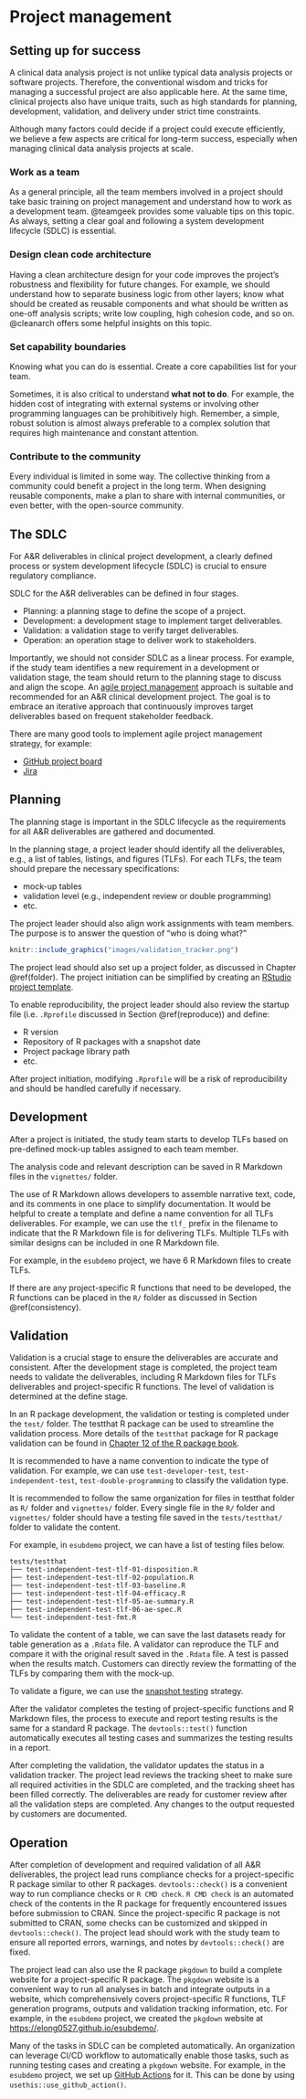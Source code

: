 # Project management {#manage}

## Setting up for success

A clinical data analysis project is not unlike typical data analysis projects or software projects.
Therefore, the conventional wisdom and tricks for managing a successful project are also applicable here.
At the same time, clinical projects also have unique traits,
such as high standards for planning, development, validation, and delivery
under strict time constraints.

Although many factors could decide if a project could execute efficiently,
we believe a few aspects are critical for long-term success,
especially when managing clinical data analysis projects at scale.

### Work as a team

As a general principle, all the team members involved in a project
should take basic training on project management and understand how to work as
a development team.
@teamgeek provides some valuable tips on this topic.
As always, setting a clear goal and following a system development lifecycle
(SDLC) is essential.

### Design clean code architecture

Having a clean architecture design for your code improves the project's
robustness and flexibility for future changes.
For example, we should understand how to separate business logic from other layers;
know what should be created as reusable components and what should be
written as one-off analysis scripts; write low coupling, high cohesion code,
and so on.
@cleanarch offers some helpful insights on this topic.

### Set capability boundaries

Knowing what you can do is essential.
Create a core capabilities list for your team.

Sometimes, it is also critical to understand **what not to do**.
For example, the hidden cost of integrating with external systems
or involving other programming languages can be prohibitively high.
Remember, a simple, robust solution is almost always preferable to
a complex solution that requires high maintenance and constant attention.

### Contribute to the community

Every individual is limited in some way.
The collective thinking from a community could benefit a project in the long term.
When designing reusable components, make a plan to share with
internal communities, or even better, with the open-source community.

## The SDLC

For A&R deliverables in clinical project development,
a clearly defined process or system development lifecycle (SDLC)
is crucial to ensure regulatory compliance.

SDLC for the A&R deliverables can be defined in four stages.

- Planning: a planning stage to define the scope of a project.
- Development: a development stage to implement target deliverables.
- Validation: a validation stage to verify target deliverables.
- Operation: an operation stage to deliver work to stakeholders.

Importantly, we should not consider SDLC as a linear process.
For example, if the study team identifies a new requirement in a development or validation stage,
the team should return to the planning stage to discuss and align the scope.
An [agile project management](https://www.atlassian.com/agile/project-management) approach is suitable
and recommended for an A&R clinical development project.
The goal is to embrace an iterative approach that continuously improves target deliverables based on
frequent stakeholder feedback.

There are many good tools to implement agile project management strategy, for example:

- [GitHub project board](https://docs.github.com/en/issues/organizing-your-work-with-project-boards/managing-project-boards/about-project-boards)
- [Jira](https://www.atlassian.com/software/jira)

## Planning

The planning stage is important in the SDLC lifecycle
as the requirements for all A&R deliverables are gathered and documented.

In the planning stage, a project leader should identify all the deliverables,
e.g., a list of tables, listings, and figures (TLFs).
For each TLFs, the team should prepare the necessary specifications:

- mock-up tables
- validation level (e.g., independent review or double programming)
- etc.

The project leader should also align work assignments with team members.
The purpose is to answer the question of "who is doing what?"

```r
knitr::include_graphics("images/validation_tracker.png")
```

The project lead should also set up a project folder, as discussed in Chapter \@ref(folder).
The project initiation can be simplified by creating an
[RStudio project template](https://rstudio.github.io/rstudio-extensions/rstudio_project_templates.html).

To enable reproducibility, the project leader should also review the startup file
(i.e. `.Rprofile` discussed in Section \@ref(reproduce)) and define:

- R version
- Repository of R packages with a snapshot date
- Project package library path
- etc.

::: {.rmdnote}
After project initiation, modifying `.Rprofile` will be a risk of reproducibility
and should be handled carefully if necessary.
:::

## Development

After a project is initiated, the study team starts to develop TLFs based on
pre-defined mock-up tables assigned to each team member.

The analysis code and relevant description can be saved in R Markdown files
in the `vignettes/` folder.

The use of R Markdown allows developers to assemble narrative text, code, and its
comments in one place to simplify documentation.
It would be helpful to create a template and define a name convention for all TLFs deliverables.
For example, we can use the `tlf_` prefix in the filename to indicate that the R Markdown file is for delivering TLFs.
Multiple TLFs with similar designs can be included in one R Markdown file.

For example, in the `esubdemo` project, we have 6 R Markdown files to create TLFs.

If there are any project-specific R functions that need to be developed,
the R functions can be placed in the `R/` folder as discussed in Section \@ref(consistency).

## Validation

Validation is a crucial stage to ensure the deliverables are accurate and consistent.
After the development stage is completed, the project team needs to validate the deliverables, including R Markdown
files for TLFs deliverables and project-specific R functions.
The level of validation is determined at the define stage.

In an R package development, the validation or testing is completed under the `test/` folder.
The testthat R package can be used to streamline the validation process.
More details of the `testthat` package for R package validation can be found in [Chapter 12 of the R package book](https://r-pkgs.org/tests.html).

It is recommended to have a name convention to indicate the type of validation.
For example, we can use `test-developer-test`, `test-independent-test`, `test-double-programming`
to classify the validation type.

It is recommended to follow the same organization
for files in testthat folder as `R/` folder and `vignettes/` folder.
Every single file in the `R/` folder and `vignettes/` folder should have a testing file saved in
the `tests/testthat/` folder to validate the content.

For example, in `esubdemo` project, we can have a list of testing files below.

```
tests/testthat
├── test-independent-test-tlf-01-disposition.R
├── test-independent-test-tlf-02-population.R
├── test-independent-test-tlf-03-baseline.R
├── test-independent-test-tlf-04-efficacy.R
├── test-independent-test-tlf-05-ae-summary.R
├── test-independent-test-tlf-06-ae-spec.R
└── test-independent-test-fmt.R
```

To validate the content of a table, we can save the last datasets ready for table generation as a `.Rdata` file.
A validator can reproduce the TLF and compare it with the original result saved in the `.Rdata` file.
A test is passed when the results match.
Customers can directly review the formatting of the TLFs by comparing them with the mock-up.

To validate a figure, we can use the [snapshot testing](https://testthat.r-lib.org/articles/snapshotting.html) strategy.

After the validator completes the testing of project-specific functions and R Markdown files,
the process to execute and report testing results is the same for a standard R package.
The `devtools::test()` function automatically executes all testing cases and summarizes the testing results in a report.

After completing the validation, the validator updates the status in a validation tracker.
The project lead reviews the tracking sheet to make sure all required activities in the SDLC are completed,
and the tracking sheet has been filled correctly.
The deliverables are ready for customer review after all the validation steps are completed.
Any changes to the output requested by customers are documented.

## Operation

After completion of development and required validation of all A&R deliverables,
the project lead runs compliance checks for a project-specific R package similar to other R packages.
`devtools::check()` is a convenient way to run compliance checks or `R CMD check`.
`R CMD check` is an automated check of the contents in the R package
for frequently encountered issues before submission to CRAN.
Since the project-specific R package is not submitted to CRAN, some checks can be customized and skipped in `devtools::check()`.
The project lead should work with the study team to ensure
all reported errors, warnings, and notes by `devtools::check()` are fixed.

The project lead can also use the R package `pkgdown` to build a complete website for a project-specific R package.
The `pkgdown` website is a convenient way to run all analyses in batch and
integrate outputs in a website, which comprehensively covers
project-specific R functions, TLF generation programs, outputs and validation tracking information, etc.
For example, in the `esubdemo` project, we created the `pkgdown` website at <https://elong0527.github.io/esubdemo/>.

Many of the tasks in SDLC can be completed automatically.
An organization can leverage CI/CD workflow to automatically enable those tasks,
such as running testing cases and creating a `pkgdown` website.
For example, in the `esubdemo` project, we set up
[GitHub Actions](https://github.com/elong0527/esubdemo/actions)
for it. This can be done by using `usethis::use_github_action()`.
